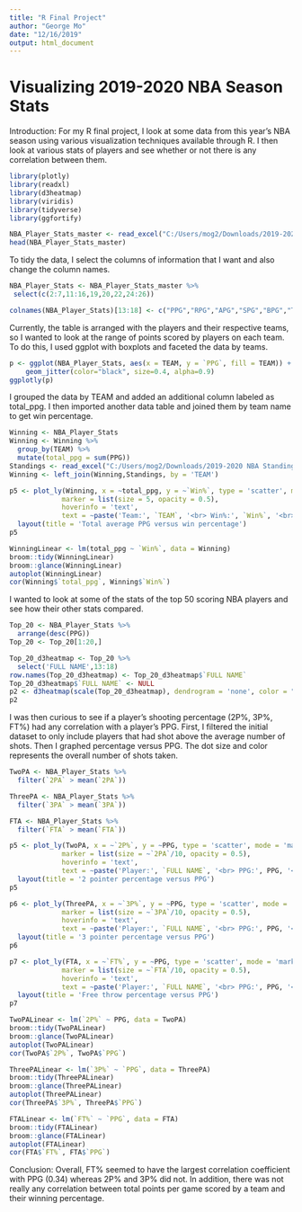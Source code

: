 ```yaml
---
title: "R Final Project"
author: "George Mo"
date: "12/16/2019"
output: html_document
---
```

# Visualizing 2019-2020 NBA Season Stats

Introduction: For my R final project, I look at some data from this year's NBA season using various visualization techniques available through R. I then look at various stats of players and see whether or not there is any correlation between them. 

```r
library(plotly)
library(readxl)
library(d3heatmap)
library(viridis)
library(tidyverse)
library(ggfortify)

NBA_Player_Stats_master <- read_excel("C:/Users/mog2/Downloads/2019-2020 NBA Player Stats  NBAstuffer.xlsx", skip = 1)
head(NBA_Player_Stats_master)
```

To tidy the data, I select the columns of information that I want and also change the column names.
```r
NBA_Player_Stats <- NBA_Player_Stats_master %>%
 select(c(2:7,11:16,19,20,22,24:26))

colnames(NBA_Player_Stats)[13:18] <- c("PPG","RPG","APG","SPG","BPG","TOPG")
```

Currently, the table is arranged with the players and their respective teams, so I wanted to look at the range of points scored by players on each team. To do this, I used ggplot with boxplots and faceted the data by teams.

```r
p <- ggplot(NBA_Player_Stats, aes(x = TEAM, y = `PPG`, fill = TEAM)) + geom_boxplot() + scale_fill_viridis(discrete = TRUE, alpha=0.6) +
    geom_jitter(color="black", size=0.4, alpha=0.9)
ggplotly(p)
```

I grouped the data by TEAM and added an additional column labeled as total_ppg. I then imported another data table and joined them by team name to get win percentage.

```r
Winning <- NBA_Player_Stats
Winning <- Winning %>%
  group_by(TEAM) %>%
  mutate(total_ppg = sum(PPG))
Standings <- read_excel("C:/Users/mog2/Downloads/2019-2020 NBA Standings.xlsx")
Winning <- left_join(Winning,Standings, by = 'TEAM')
```

```r
p5 <- plot_ly(Winning, x = ~total_ppg, y = ~`Win%`, type = 'scatter', mode = 'markers',
             marker = list(size = 5, opacity = 0.5),
             hoverinfo = 'text',
             text = ~paste('Team:', `TEAM`, '<br> Win%:', `Win%`, '<br> Total average PPG:', total_ppg)) %>%
  layout(title = 'Total average PPG versus win percentage')
p5

WinningLinear <- lm(total_ppg ~ `Win%`, data = Winning)
broom::tidy(WinningLinear)
broom::glance(WinningLinear)
autoplot(WinningLinear)
cor(Winning$`total_ppg`, Winning$`Win%`)
```

I wanted to look at some of the stats of the top 50 scoring NBA players and see how their other stats compared. 

```r
Top_20 <- NBA_Player_Stats %>%
  arrange(desc(PPG))
Top_20 <- Top_20[1:20,]
```

```r
Top_20_d3heatmap <- Top_20 %>%
  select('FULL NAME',13:18)
row.names(Top_20_d3heatmap) <- Top_20_d3heatmap$`FULL NAME`
Top_20_d3heatmap$`FULL NAME` <- NULL
p2 <- d3heatmap(scale(Top_20_d3heatmap), dendrogram = 'none', color = "Blues")
p2
```

I was then curious to see if a player's shooting percentage (2P%, 3P%, FT%) had any correlation with a player's PPG. First, I filtered the initial dataset to only include players that had shot above the average number of shots. Then I graphed percentage versus PPG. The dot size and color represents the overall number of shots taken.

```r
TwoPA <- NBA_Player_Stats %>%
  filter(`2PA` > mean(`2PA`))

ThreePA <- NBA_Player_Stats %>%
  filter(`3PA` > mean(`3PA`))

FTA <- NBA_Player_Stats %>%
  filter(`FTA` > mean(`FTA`))

p5 <- plot_ly(TwoPA, x = ~`2P%`, y = ~PPG, type = 'scatter', mode = 'markers', color = ~`2PA`, colors = 'Blues',
             marker = list(size = ~`2PA`/10, opacity = 0.5),
             hoverinfo = 'text',
             text = ~paste('Player:', `FULL NAME`, '<br> PPG:', PPG, '<br> 2PA:', `2PA`, '<br> 2P%:', `2P%`)) %>%
  layout(title = '2 pointer percentage versus PPG')
p5

p6 <- plot_ly(ThreePA, x = ~`3P%`, y = ~PPG, type = 'scatter', mode = 'markers', color = ~`3PA`, colors = 'Reds',
             marker = list(size = ~`3PA`/10, opacity = 0.5),
             hoverinfo = 'text',
             text = ~paste('Player:', `FULL NAME`, '<br> PPG:', PPG, '<br> 3PA:', `3PA`, '<br> 3P%:', `3P%`)) %>%
  layout(title = '3 pointer percentage versus PPG')
p6

p7 <- plot_ly(FTA, x = ~`FT%`, y = ~PPG, type = 'scatter', mode = 'markers', color = ~`FTA`, colors = 'Greens',
             marker = list(size = ~`FTA`/10, opacity = 0.5),
             hoverinfo = 'text',
             text = ~paste('Player:', `FULL NAME`, '<br> PPG:', PPG, '<br> FTA:', `FTA`, '<br> FT%:', `FT%`)) %>%
  layout(title = 'Free throw percentage versus PPG')
p7
```

```r
TwoPALinear <- lm(`2P%` ~ PPG, data = TwoPA)
broom::tidy(TwoPALinear)
broom::glance(TwoPALinear)
autoplot(TwoPALinear)
cor(TwoPA$`2P%`, TwoPA$`PPG`)

ThreePALinear <- lm(`3P%` ~ `PPG`, data = ThreePA)
broom::tidy(ThreePALinear)
broom::glance(ThreePALinear)
autoplot(ThreePALinear)
cor(ThreePA$`3P%`, ThreePA$`PPG`)

FTALinear <- lm(`FT%` ~ `PPG`, data = FTA)
broom::tidy(FTALinear)
broom::glance(FTALinear)
autoplot(FTALinear)
cor(FTA$`FT%`, FTA$`PPG`)
```


Conclusion: Overall, FT% seemed to have the largest correlation coefficient with PPG (0.34) whereas 2P% and 3P% did not. In addition, there was not really any correlation between total points per game scored by a team and their winning percentage.